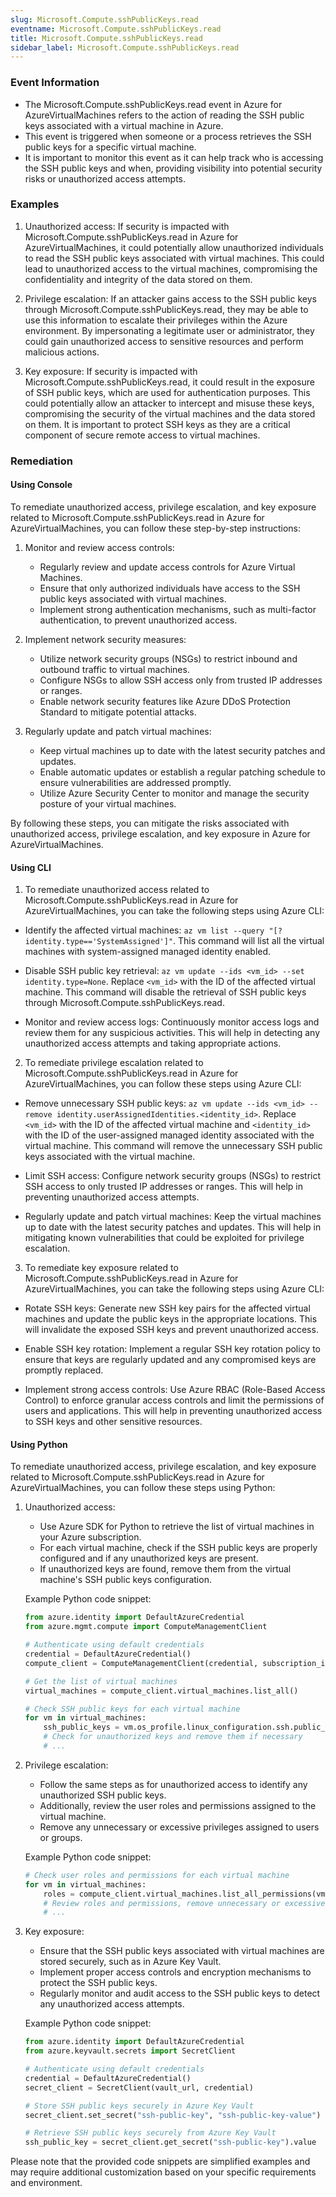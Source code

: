 ```yaml
--- 
slug: Microsoft.Compute.sshPublicKeys.read
eventname: Microsoft.Compute.sshPublicKeys.read
title: Microsoft.Compute.sshPublicKeys.read
sidebar_label: Microsoft.Compute.sshPublicKeys.read
---
```

                       
### Event Information

- The Microsoft.Compute.sshPublicKeys.read event in Azure for AzureVirtualMachines refers to the action of reading the SSH public keys associated with a virtual machine in Azure.
- This event is triggered when someone or a process retrieves the SSH public keys for a specific virtual machine.
- It is important to monitor this event as it can help track who is accessing the SSH public keys and when, providing visibility into potential security risks or unauthorized access attempts.


### Examples

1. Unauthorized access: If security is impacted with Microsoft.Compute.sshPublicKeys.read in Azure for AzureVirtualMachines, it could potentially allow unauthorized individuals to read the SSH public keys associated with virtual machines. This could lead to unauthorized access to the virtual machines, compromising the confidentiality and integrity of the data stored on them.

2. Privilege escalation: If an attacker gains access to the SSH public keys through Microsoft.Compute.sshPublicKeys.read, they may be able to use this information to escalate their privileges within the Azure environment. By impersonating a legitimate user or administrator, they could gain unauthorized access to sensitive resources and perform malicious actions.

3. Key exposure: If security is impacted with Microsoft.Compute.sshPublicKeys.read, it could result in the exposure of SSH public keys, which are used for authentication purposes. This could potentially allow an attacker to intercept and misuse these keys, compromising the security of the virtual machines and the data stored on them. It is important to protect SSH keys as they are a critical component of secure remote access to virtual machines.

### Remediation

#### Using Console

To remediate unauthorized access, privilege escalation, and key exposure related to Microsoft.Compute.sshPublicKeys.read in Azure for AzureVirtualMachines, you can follow these step-by-step instructions:

1. Monitor and review access controls:
   - Regularly review and update access controls for Azure Virtual Machines.
   - Ensure that only authorized individuals have access to the SSH public keys associated with virtual machines.
   - Implement strong authentication mechanisms, such as multi-factor authentication, to prevent unauthorized access.

2. Implement network security measures:
   - Utilize network security groups (NSGs) to restrict inbound and outbound traffic to virtual machines.
   - Configure NSGs to allow SSH access only from trusted IP addresses or ranges.
   - Enable network security features like Azure DDoS Protection Standard to mitigate potential attacks.

3. Regularly update and patch virtual machines:
   - Keep virtual machines up to date with the latest security patches and updates.
   - Enable automatic updates or establish a regular patching schedule to ensure vulnerabilities are addressed promptly.
   - Utilize Azure Security Center to monitor and manage the security posture of your virtual machines.

By following these steps, you can mitigate the risks associated with unauthorized access, privilege escalation, and key exposure in Azure for AzureVirtualMachines.

#### Using CLI

1. To remediate unauthorized access related to Microsoft.Compute.sshPublicKeys.read in Azure for AzureVirtualMachines, you can take the following steps using Azure CLI:

- Identify the affected virtual machines: `az vm list --query "[?identity.type=='SystemAssigned']"`. This command will list all the virtual machines with system-assigned managed identity enabled.

- Disable SSH public key retrieval: `az vm update --ids <vm_id> --set identity.type=None`. Replace `<vm_id>` with the ID of the affected virtual machine. This command will disable the retrieval of SSH public keys through Microsoft.Compute.sshPublicKeys.read.

- Monitor and review access logs: Continuously monitor access logs and review them for any suspicious activities. This will help in detecting any unauthorized access attempts and taking appropriate actions.

2. To remediate privilege escalation related to Microsoft.Compute.sshPublicKeys.read in Azure for AzureVirtualMachines, you can follow these steps using Azure CLI:

- Remove unnecessary SSH public keys: `az vm update --ids <vm_id> --remove identity.userAssignedIdentities.<identity_id>`. Replace `<vm_id>` with the ID of the affected virtual machine and `<identity_id>` with the ID of the user-assigned managed identity associated with the virtual machine. This command will remove the unnecessary SSH public keys associated with the virtual machine.

- Limit SSH access: Configure network security groups (NSGs) to restrict SSH access to only trusted IP addresses or ranges. This will help in preventing unauthorized access attempts.

- Regularly update and patch virtual machines: Keep the virtual machines up to date with the latest security patches and updates. This will help in mitigating known vulnerabilities that could be exploited for privilege escalation.

3. To remediate key exposure related to Microsoft.Compute.sshPublicKeys.read in Azure for AzureVirtualMachines, you can take the following steps using Azure CLI:

- Rotate SSH keys: Generate new SSH key pairs for the affected virtual machines and update the public keys in the appropriate locations. This will invalidate the exposed SSH keys and prevent unauthorized access.

- Enable SSH key rotation: Implement a regular SSH key rotation policy to ensure that keys are regularly updated and any compromised keys are promptly replaced.

- Implement strong access controls: Use Azure RBAC (Role-Based Access Control) to enforce granular access controls and limit the permissions of users and applications. This will help in preventing unauthorized access to SSH keys and other sensitive resources.

#### Using Python

To remediate unauthorized access, privilege escalation, and key exposure related to Microsoft.Compute.sshPublicKeys.read in Azure for AzureVirtualMachines, you can follow these steps using Python:

1. Unauthorized access:
   - Use Azure SDK for Python to retrieve the list of virtual machines in your Azure subscription.
   - For each virtual machine, check if the SSH public keys are properly configured and if any unauthorized keys are present.
   - If unauthorized keys are found, remove them from the virtual machine's SSH public keys configuration.

   Example Python code snippet:
   ```python
   from azure.identity import DefaultAzureCredential
   from azure.mgmt.compute import ComputeManagementClient

   # Authenticate using default credentials
   credential = DefaultAzureCredential()
   compute_client = ComputeManagementClient(credential, subscription_id)

   # Get the list of virtual machines
   virtual_machines = compute_client.virtual_machines.list_all()

   # Check SSH public keys for each virtual machine
   for vm in virtual_machines:
       ssh_public_keys = vm.os_profile.linux_configuration.ssh.public_keys
       # Check for unauthorized keys and remove them if necessary
       # ...
   ```

2. Privilege escalation:
   - Follow the same steps as for unauthorized access to identify any unauthorized SSH public keys.
   - Additionally, review the user roles and permissions assigned to the virtual machine.
   - Remove any unnecessary or excessive privileges assigned to users or groups.

   Example Python code snippet:
   ```python
   # Check user roles and permissions for each virtual machine
   for vm in virtual_machines:
       roles = compute_client.virtual_machines.list_all_permissions(vm.id)
       # Review roles and permissions, remove unnecessary or excessive privileges
       # ...
   ```

3. Key exposure:
   - Ensure that the SSH public keys associated with virtual machines are stored securely, such as in Azure Key Vault.
   - Implement proper access controls and encryption mechanisms to protect the SSH public keys.
   - Regularly monitor and audit access to the SSH public keys to detect any unauthorized access attempts.

   Example Python code snippet:
   ```python
   from azure.identity import DefaultAzureCredential
   from azure.keyvault.secrets import SecretClient

   # Authenticate using default credentials
   credential = DefaultAzureCredential()
   secret_client = SecretClient(vault_url, credential)

   # Store SSH public keys securely in Azure Key Vault
   secret_client.set_secret("ssh-public-key", "ssh-public-key-value")

   # Retrieve SSH public keys securely from Azure Key Vault
   ssh_public_key = secret_client.get_secret("ssh-public-key").value
   ```

Please note that the provided code snippets are simplified examples and may require additional customization based on your specific requirements and environment.


 